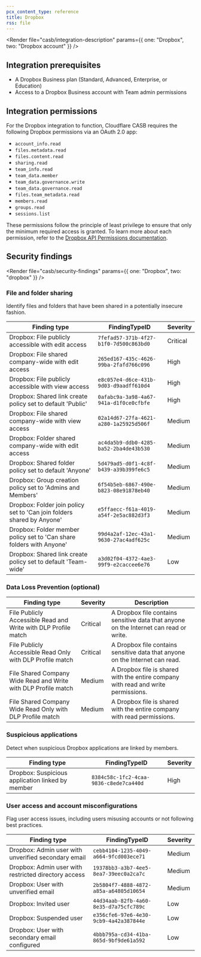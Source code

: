 ```yaml
---
pcx_content_type: reference
title: Dropbox
rss: file
---
```



<Render
  file="casb/integration-description"
  params={{ one: "Dropbox", two: "Dropbox account" }}
/>

## Integration prerequisites

- A Dropbox Business plan (Standard, Advanced, Enterprise, or Education)
- Access to a Dropbox Business account with Team admin permissions

## Integration permissions

For the Dropbox integration to function, Cloudflare CASB requires the following Dropbox permissions via an OAuth 2.0 app:

- `account_info.read`
- `files.metadata.read`
- `files.content.read`
- `sharing.read`
- `team_info.read`
- `team_data.member`
- `team_data.governance.write`
- `team_data.governance.read`
- `files.team_metadata.read`
- `members.read`
- `groups.read`
- `sessions.list`

These permissions follow the principle of least privilege to ensure that only the minimum required access is granted. To learn more about each permission, refer to the [Dropbox API Permissions documentation](https://developers.dropbox.com/oauth-guide#dropbox-api-permissions).

## Security findings

<Render
  file="casb/security-findings"
  params={{ one: "Dropbox", two: "dropbox" }}
/>

### File and folder sharing

Identify files and folders that have been shared in a potentially insecure fashion.

| Finding type                                                           | FindingTypeID                          | Severity |
| ---------------------------------------------------------------------- | -------------------------------------- | -------- |
| Dropbox: File publicly accessible with edit access                     | `7fefad57-371b-4f27-b1f0-7d500c863bd0` | Critical |
| Dropbox: File shared company-wide with edit access                     | `265ed167-435c-4626-99ba-2fafd766c096` | High     |
| Dropbox: File publicly accessible with view access                     | `e8c057e4-d6ce-431b-9d03-d9aadff610d4` | High     |
| Dropbox: Shared link create policy set to default 'Public'             | `0afabc9a-3a98-4a67-941a-d1f0ce0cfbfe` | High     |
| Dropbox: File shared company-wide with view access                     | `02a14d67-27fa-4621-a280-1a25925d506f` | Medium   |
| Dropbox: Folder shared company-wide with edit access                   | `ac4da5b9-ddb0-4285-ba52-2ba4de43b530` | Medium   |
| Dropbox: Shared folder policy set to default 'Anyone'                  | `5d479ad5-d0f1-4c8f-b439-a39b399fe6c5` | Medium   |
| Dropbox: Group creation policy set to 'Admins and Members'             | `6f54b5eb-6867-490e-b823-08e91878eb40` | Medium   |
| Dropbox: Folder join policy set to 'Can join folders shared by Anyone' | `e5ffaecc-f61a-4019-a54f-2e5ac882d3f3` | Medium   |
| Dropbox: Folder member policy set to 'Can share folders with Anyone'   | `99d4a2af-12ec-43a1-9630-27ac4adf625c` | Medium   |
| Dropbox: Shared link create policy set to default 'Team-wide'          | `a3d02f04-4372-4ae3-99f9-e2caccee6e76` | Low      |

### Data Loss Prevention (optional)

<Render file="casb/data-loss-prevention" />

| Finding type                                                   | Severity | Description                                                                           |
| -------------------------------------------------------------- | -------- | ------------------------------------------------------------------------------------- |
| File Publicly Accessible Read and Write with DLP Profile match | Critical | A Dropbox file contains sensitive data that anyone on the Internet can read or write. |
| File Publicly Accessible Read Only with DLP Profile match      | Critical | A Dropbox file contains sensitive data that anyone on the Internet can read.          |
| File Shared Company Wide Read and Write with DLP Profile match | Medium   | A Dropbox file is shared with the entire company with read and write permissions.     |
| File Shared Company Wide Read Only with DLP Profile match      | Medium   | A Dropbox file is shared with the entire company with read permissions.               |

### Suspicious applications

Detect when suspicious Dropbox applications are linked by members.

| Finding type                                     | FindingTypeID                          | Severity |
| ------------------------------------------------ | -------------------------------------- | -------- |
| Dropbox: Suspicious application linked by member | `8384c58c-1fc2-4caa-9836-c8ede7ca440d` | High     |

### User access and account misconfigurations

Flag user access issues, including users misusing accounts or not following best practices.

| Finding type                                         | FindingTypeID                          | Severity |
| ---------------------------------------------------- | -------------------------------------- | -------- |
| Dropbox: Admin user with unverified secondary email  | `cebb4104-1235-4049-a664-9fcd003ece71` | Medium   |
| Dropbox: Admin user with restricted directory access | `19378bb3-a3b7-4ee5-8ea7-39eec0a2ca7c` | Medium   |
| Dropbox: User with unverified email                  | `2b5804f7-4888-4872-a85a-a64805d10654` | Medium   |
| Dropbox: Invited user                                | `44d34aab-82fb-4a60-8e35-d7a75cfc789c` | Low      |
| Dropbox: Suspended user                              | `e356cfe6-97e6-4e30-9cb9-4a42a387844e` | Low      |
| Dropbox: User with secondary email configured        | `4bbb795a-cd34-41ba-865d-9bf9de61a592` | Low      |
